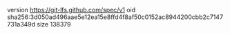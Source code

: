 version https://git-lfs.github.com/spec/v1
oid sha256:3d050ad496aae5e12ea15e8ffd4f8af50c0152ac8944200cbb2c7147731a349d
size 138379
